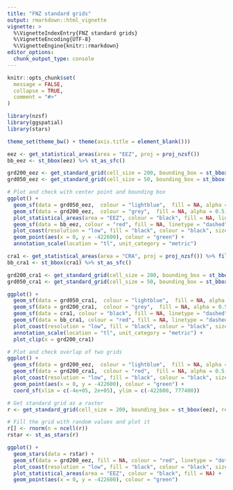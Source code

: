 ```yaml
---
title: "FNZ standard grids"
output: rmarkdown::html_vignette
vignette: >
  %\VignetteIndexEntry{FNZ standard grids}
  %\VignetteEncoding{UTF-8}
  %\VignetteEngine{knitr::rmarkdown}
editor_options: 
  chunk_output_type: console
---
```


```r
knitr::opts_chunk$set(
  message = FALSE,
  collapse = TRUE,
  comment = "#>"
)
```

```r
library(nzsf)
library(ggspatial)
library(stars)

theme_set(theme_bw() + theme(axis.title = element_blank()))
```

```r
eez <- get_statistical_areas(area = "EEZ", proj = proj_nzsf()) 
bb_eez <- st_bbox(eez) %>% st_as_sfc()

grd200_eez <- get_standard_grid(cell_size = 200, bounding_box = st_bbox(eez), return_raster = FALSE)
grd050_eez <- get_standard_grid(cell_size = 50, bounding_box = st_bbox(eez), return_raster = FALSE)

# Plot and check with center point and bounding box
ggplot() +
  geom_sf(data = grd050_eez,  colour = "lightblue",  fill = NA, alpha = 0.5) +
  geom_sf(data = grd200_eez,  colour = "grey",  fill = NA, alpha = 0.5) +
  plot_statistical_areas(area = "EEZ", colour = "black", fill = NA, linetype = "dashed") +
  geom_sf(data = bb_eez, colour = "red", fill = NA, linetype = "dashed") +
  plot_coast(resolution = "low", fill = "black", colour = "black", size = 0.3) +
  geom_point(aes(x = 0, y = -422600), colour = "green") + 
  annotation_scale(location = "tl", unit_category = "metric")
```

```r
cra1 <- get_statistical_areas(area = "CRA", proj = proj_nzsf()) %>% filter(QMA %in% "CRA1")
bb_cra1 <- st_bbox(cra1) %>% st_as_sfc()

grd200_cra1 <- get_standard_grid(cell_size = 200, bounding_box = st_bbox(cra1), return_raster = FALSE)
grd050_cra1 <- get_standard_grid(cell_size = 50, bounding_box = st_bbox(cra1), return_raster = FALSE)

ggplot() +
  geom_sf(data = grd050_cra1,  colour = "lightblue",  fill = NA, alpha = 0.5) +
  geom_sf(data = grd200_cra1,  colour = "grey",  fill = NA, alpha = 0.5) +
  geom_sf(data = cra1, colour = "black", fill = NA, linetype = "dashed") +
  geom_sf(data = bb_cra1, colour = "red", fill = NA, linetype = "dashed") +
  plot_coast(resolution = "low", fill = "black", colour = "black", size = 0.3) +
  annotation_scale(location = "tl", unit_category = "metric") +
  plot_clip(x = grd200_cra1)
```

```r
# Plot and check overlap of two grids
ggplot() +
  geom_sf(data = grd200_eez,  colour = "lightblue",  fill = NA, alpha = 0.5) +
  geom_sf(data = grd200_cra1,  colour = "red",  fill = NA, alpha = 0.5, linetype = "dashed") +
  plot_coast(resolution = "low", fill = "black", colour = "black", size = 0.3) +
  geom_point(aes(x = 0, y = -422600), colour = "green") +
  coord_sf(xlim = c(-4e+05, 2e+05), ylim = c(-422600, 777400))
```

```r
# Get standard grid as a raster
r <- get_standard_grid(cell_size = 200, bounding_box = st_bbox(eez), return_raster = TRUE)

# Fill the grid with random values and plot it
r[] <- rnorm(n = ncell(r))
rstar <- st_as_stars(r)

ggplot() +
  geom_stars(data = rstar) +
  geom_sf(data = grd200_eez, fill = NA, colour = "red", linetype = "dotted") +
  plot_coast(resolution = "low", fill = "black", colour = "black", size = 0.3) +
  plot_statistical_areas(area = "EEZ", colour = "black", fill = NA) +
  geom_point(aes(x = 0, y = -422600), colour = "green")
```
